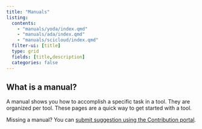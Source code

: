 ```yaml
---
title: "Manuals"
listing:
  contents: 
    - "manuals/yoda/index.qmd"
    - "manuals/ada/index.qmd"
    - "manuals/scicloud/index.qmd"
  filter-ui: [title]
  type: grid
  fields: [title,description]
  categories: false
---
```


::: {.callout-tip}

## What is a manual?

A manual shows you how to accomplish a specific task in a tool. They are organized per tool. These pages are a quick way to get started with a tool.

Missing a manual? You can [submit suggestion using the Contribution portal](https://ez-github-contributor.netlify.app/).
:::
